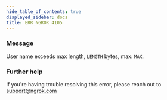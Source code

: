 ```yaml
---
hide_table_of_contents: true
displayed_sidebar: docs
title: ERR_NGROK_4105
---
```


### Message

User name exceeds max length, `LENGTH` bytes, max: `MAX`.

<ErrorDetails />

### Further help

If you're having trouble resolving this error, please reach out to [support@ngrok.com](mailto:support@ngrok.com?subject=Help%20with%20ERR_NGROK_4105)
